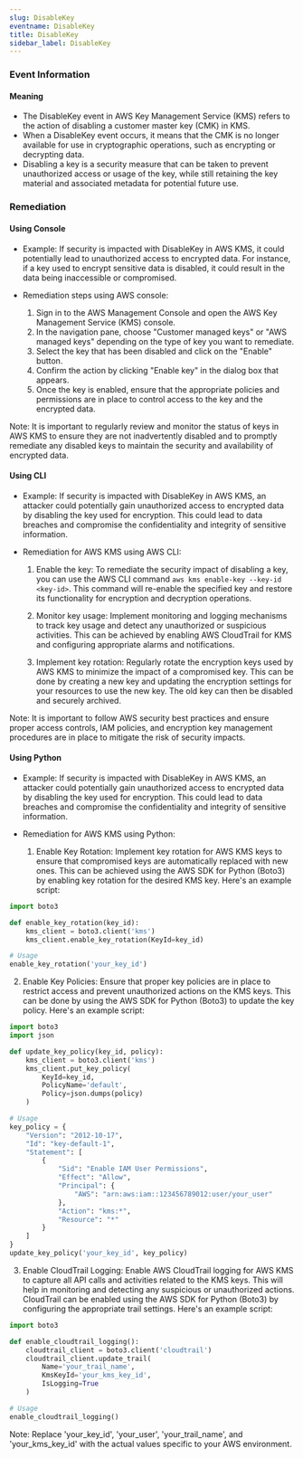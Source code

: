 ```yaml
--- 
slug: DisableKey
eventname: DisableKey
title: DisableKey
sidebar_label: DisableKey
---
```

                       
### Event Information

#### Meaning

- The DisableKey event in AWS Key Management Service (KMS) refers to the action of disabling a customer master key (CMK) in KMS.
- When a DisableKey event occurs, it means that the CMK is no longer available for use in cryptographic operations, such as encrypting or decrypting data.
- Disabling a key is a security measure that can be taken to prevent unauthorized access or usage of the key, while still retaining the key material and associated metadata for potential future use.

### Remediation

#### Using Console

- Example: If security is impacted with DisableKey in AWS KMS, it could potentially lead to unauthorized access to encrypted data. For instance, if a key used to encrypt sensitive data is disabled, it could result in the data being inaccessible or compromised.

- Remediation steps using AWS console:
  1. Sign in to the AWS Management Console and open the AWS Key Management Service (KMS) console.
  2. In the navigation pane, choose "Customer managed keys" or "AWS managed keys" depending on the type of key you want to remediate.
  3. Select the key that has been disabled and click on the "Enable" button.
  4. Confirm the action by clicking "Enable key" in the dialog box that appears.
  5. Once the key is enabled, ensure that the appropriate policies and permissions are in place to control access to the key and the encrypted data.

Note: It is important to regularly review and monitor the status of keys in AWS KMS to ensure they are not inadvertently disabled and to promptly remediate any disabled keys to maintain the security and availability of encrypted data.

#### Using CLI

- Example: If security is impacted with DisableKey in AWS KMS, an attacker could potentially gain unauthorized access to encrypted data by disabling the key used for encryption. This could lead to data breaches and compromise the confidentiality and integrity of sensitive information.

- Remediation for AWS KMS using AWS CLI:
  1. Enable the key: To remediate the security impact of disabling a key, you can use the AWS CLI command `aws kms enable-key --key-id <key-id>`. This command will re-enable the specified key and restore its functionality for encryption and decryption operations.

  2. Monitor key usage: Implement monitoring and logging mechanisms to track key usage and detect any unauthorized or suspicious activities. This can be achieved by enabling AWS CloudTrail for KMS and configuring appropriate alarms and notifications.

  3. Implement key rotation: Regularly rotate the encryption keys used by AWS KMS to minimize the impact of a compromised key. This can be done by creating a new key and updating the encryption settings for your resources to use the new key. The old key can then be disabled and securely archived.

Note: It is important to follow AWS security best practices and ensure proper access controls, IAM policies, and encryption key management procedures are in place to mitigate the risk of security impacts.

#### Using Python

- Example: If security is impacted with DisableKey in AWS KMS, an attacker could potentially gain unauthorized access to encrypted data by disabling the key used for encryption. This could lead to data breaches and compromise the confidentiality and integrity of sensitive information.

- Remediation for AWS KMS using Python:
  1. Enable Key Rotation: Implement key rotation for AWS KMS keys to ensure that compromised keys are automatically replaced with new ones. This can be achieved using the AWS SDK for Python (Boto3) by enabling key rotation for the desired KMS key. Here's an example script:

```python
import boto3

def enable_key_rotation(key_id):
    kms_client = boto3.client('kms')
    kms_client.enable_key_rotation(KeyId=key_id)

# Usage
enable_key_rotation('your_key_id')
```

  2. Enable Key Policies: Ensure that proper key policies are in place to restrict access and prevent unauthorized actions on the KMS keys. This can be done by using the AWS SDK for Python (Boto3) to update the key policy. Here's an example script:

```python
import boto3
import json

def update_key_policy(key_id, policy):
    kms_client = boto3.client('kms')
    kms_client.put_key_policy(
        KeyId=key_id,
        PolicyName='default',
        Policy=json.dumps(policy)
    )

# Usage
key_policy = {
    "Version": "2012-10-17",
    "Id": "key-default-1",
    "Statement": [
        {
            "Sid": "Enable IAM User Permissions",
            "Effect": "Allow",
            "Principal": {
                "AWS": "arn:aws:iam::123456789012:user/your_user"
            },
            "Action": "kms:*",
            "Resource": "*"
        }
    ]
}
update_key_policy('your_key_id', key_policy)
```

  3. Enable CloudTrail Logging: Enable AWS CloudTrail logging for AWS KMS to capture all API calls and activities related to the KMS keys. This will help in monitoring and detecting any suspicious or unauthorized actions. CloudTrail can be enabled using the AWS SDK for Python (Boto3) by configuring the appropriate trail settings. Here's an example script:

```python
import boto3

def enable_cloudtrail_logging():
    cloudtrail_client = boto3.client('cloudtrail')
    cloudtrail_client.update_trail(
        Name='your_trail_name',
        KmsKeyId='your_kms_key_id',
        IsLogging=True
    )

# Usage
enable_cloudtrail_logging()
```

Note: Replace 'your_key_id', 'your_user', 'your_trail_name', and 'your_kms_key_id' with the actual values specific to your AWS environment.


 